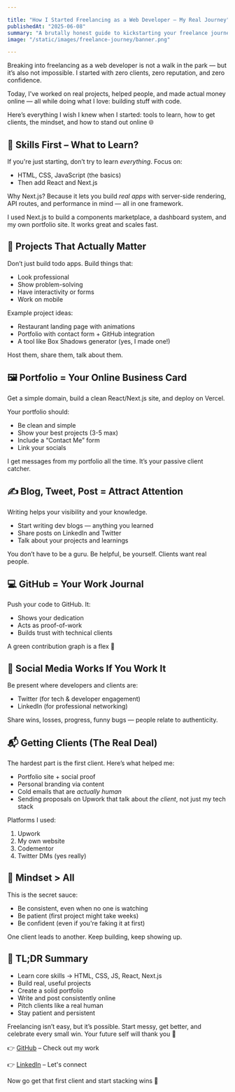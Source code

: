 ```yaml
---

title: "How I Started Freelancing as a Web Developer – My Real Journey"
publishedAt: "2025-06-08"
summary: "A brutally honest guide to kickstarting your freelance journey as a web developer. From zero clients to real income – all based on my experience."
image: "/static/images/freelance-journey/banner.png"

---
```



Breaking into freelancing as a web developer is not a walk in the park — but it’s also not impossible. I started with zero clients, zero reputation, and zero confidence.

Today, I've worked on real projects, helped people, and made actual money online — all while doing what I love: building stuff with code.

Here’s everything I wish I knew when I started: tools to learn, how to get clients, the mindset, and how to stand out online 🌐

<StepCheck title="Learn the skills that actually make money 💸" />
<StepCheck title="Build projects that show real-world value 🛠" />
<StepCheck title="Create a portfolio that gets attention 🧲" />
<StepCheck title="Use social media and GitHub like a pro 📣" />
<StepCheck title="Pitch clients the human way 🤝" />

## 🚀 Skills First – What to Learn?

If you're just starting, don’t try to learn _everything_. Focus on:

- HTML, CSS, JavaScript (the basics)
- Then add React and Next.js

Why Next.js? Because it lets you build _real apps_ with server-side rendering, API routes, and performance in mind — all in one framework.

I used Next.js to build a components marketplace, a dashboard system, and my own portfolio site. It works great and scales fast.

## 🧰 Projects That Actually Matter

Don’t just build todo apps. Build things that:

- Look professional
- Show problem-solving
- Have interactivity or forms
- Work on mobile

Example project ideas:

- Restaurant landing page with animations
- Portfolio with contact form + GitHub integration
- A tool like Box Shadows generator (yes, I made one!)

Host them, share them, talk about them.

## 🖼 Portfolio = Your Online Business Card

Get a simple domain, build a clean React/Next.js site, and deploy on Vercel.

Your portfolio should:

- Be clean and simple
- Show your best projects (3-5 max)
- Include a “Contact Me” form
- Link your socials

I get messages from my portfolio all the time. It’s your passive client catcher.

## ✍️ Blog, Tweet, Post = Attract Attention

Writing helps your visibility and your knowledge.

- Start writing dev blogs — anything you learned
- Share posts on LinkedIn and Twitter
- Talk about your projects and learnings

You don’t have to be a guru. Be helpful, be yourself. Clients want real people.

## 💻 GitHub = Your Work Journal

Push your code to GitHub. It:

- Shows your dedication
- Acts as proof-of-work
- Builds trust with technical clients

A green contribution graph is a flex 💪

## 📣 Social Media Works If You Work It

Be present where developers and clients are:

- Twitter (for tech & developer engagement)
- LinkedIn (for professional networking)

Share wins, losses, progress, funny bugs — people relate to authenticity.

## 📬 Getting Clients (The Real Deal)

The hardest part is the first client. Here’s what helped me:

- Portfolio site + social proof
- Personal branding via content
- Cold emails that are _actually human_
- Sending proposals on Upwork that talk about _the client_, not just my tech stack

Platforms I used:

1. Upwork
2. My own website
3. Codementor
4. Twitter DMs (yes really)

## 🧠 Mindset > All

This is the secret sauce:

- Be consistent, even when no one is watching
- Be patient (first project might take weeks)
- Be confident (even if you're faking it at first)

One client leads to another. Keep building, keep showing up.

## 🔁 TL;DR Summary

- Learn core skills → HTML, CSS, JS, React, Next.js
- Build real, useful projects
- Create a solid portfolio
- Write and post consistently online
- Pitch clients like a real human
- Stay patient and persistent

Freelancing isn’t easy, but it’s possible. Start messy, get better, and celebrate every small win. Your future self will thank you 🫡

👉 [GitHub](https://github.com/muhammadyaqoobmuet) – Check out my work

👉 [LinkedIn](https://linkedin.com/in/muhammadyaqoobmuet) – Let's connect

Now go get that first client and start stacking wins 💼
